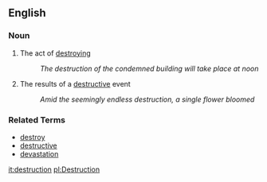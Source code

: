 ==English==

=== Noun ===

# The act of [[destroy]]ing
#: ''The destruction of the condemned building will take place at noon''
# The results of a [[destructive]] event
#: ''Amid the seemingly endless destruction, a single flower bloomed''

=== Related Terms ===

*[[destroy]]
*[[destructive]]
*[[devastation]]

[[it:destruction]]
[[pl:Destruction]]